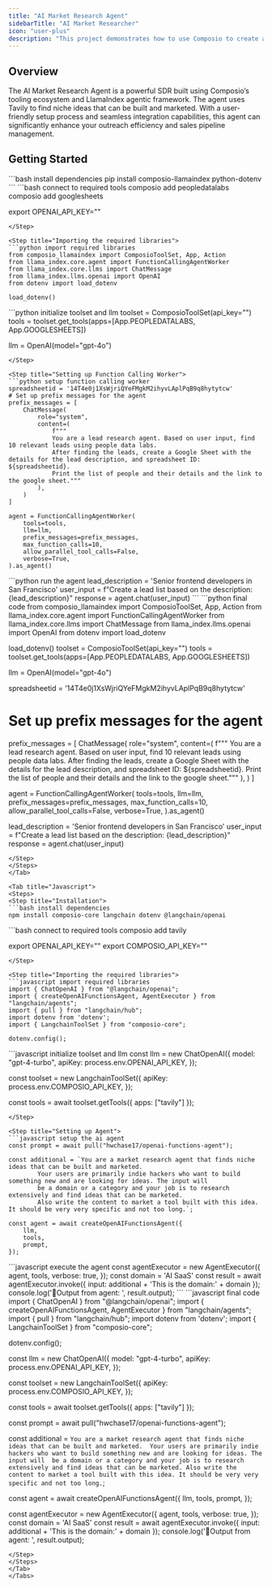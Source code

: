 ```yaml
---
title: "AI Market Research Agent"
sidebarTitle: "AI Market Researcher"
icon: "user-plus"
description: "This project demonstrates how to use Composio to create a market research agent."
---
```


## Overview

The AI Market Research Agent is a powerful SDR built using Composio’s tooling ecosystem and LlamaIndex agentic framework. The agent uses Tavily to find niche ideas that can be built and marketed. With a user-friendly setup process and seamless integration capabilities, this agent can significantly enhance your outreach efficiency and sales pipeline management.

## Getting Started

<Tabs>
<Tab title="Python">
<Steps>
<Step title="Installation">
```bash install dependencies
pip install composio-llamaindex python-dotenv
```
</Step>

<Step title="Connecting to tools and models">
```bash connect to required tools
composio add peopledatalabs
composio add googlesheets

export OPENAI_API_KEY="<your-openai-api-key>"
```
</Step>

<Step title="Importing the required libraries">
```python import required libraries
from composio_llamaindex import ComposioToolSet, App, Action
from llama_index.core.agent import FunctionCallingAgentWorker
from llama_index.core.llms import ChatMessage
from llama_index.llms.openai import OpenAI
from dotenv import load_dotenv

load_dotenv()
```
</Step>

<Step title="Initializing the Tools and the LLM">
```python initialize toolset and llm
toolset = ComposioToolSet(api_key="")
tools = toolset.get_tools(apps=[App.PEOPLEDATALABS, App.GOOGLESHEETS])

llm = OpenAI(model="gpt-4o")
```
</Step>

<Step title="Setting up Function Calling Worker">
```python setup function calling worker
spreadsheetid = '14T4e0j1XsWjriQYeFMgkM2ihyvLAplPqB9q8hytytcw'
# Set up prefix messages for the agent
prefix_messages = [
    ChatMessage(
        role="system",
        content=(
            f"""
            You are a lead research agent. Based on user input, find 10 relevant leads using people data labs.
            After finding the leads, create a Google Sheet with the details for the lead description, and spreadsheet ID: ${spreadsheetid}.
            Print the list of people and their details and the link to the google sheet."""
        ),
    )
]

agent = FunctionCallingAgentWorker(
    tools=tools,
    llm=llm,
    prefix_messages=prefix_messages,
    max_function_calls=10,
    allow_parallel_tool_calls=False,
    verbose=True,
).as_agent()
```
</Step>

<Step title="Executing the Agent">
```python run the agent
lead_description = 'Senior frontend developers in San Francisco'
user_input = f"Create a lead list based on the description: {lead_description}"
response = agent.chat(user_input)
```
</Step>

<Step title='Final Code'>
```python final code
from composio_llamaindex import ComposioToolSet, App, Action
from llama_index.core.agent import FunctionCallingAgentWorker
from llama_index.core.llms import ChatMessage
from llama_index.llms.openai import OpenAI
from dotenv import load_dotenv

load_dotenv()
toolset = ComposioToolSet(api_key="")
tools = toolset.get_tools(apps=[App.PEOPLEDATALABS, App.GOOGLESHEETS])

llm = OpenAI(model="gpt-4o")

spreadsheetid = '14T4e0j1XsWjriQYeFMgkM2ihyvLAplPqB9q8hytytcw'
# Set up prefix messages for the agent
prefix_messages = [
    ChatMessage(
        role="system",
        content=(
            f"""
            You are a lead research agent. Based on user input, find 10 relevant leads using people data labs.
            After finding the leads, create a Google Sheet with the details for the lead description, and spreadsheet ID: ${spreadsheetid}.
            Print the list of people and their details and the link to the google sheet."""
        ),
    )
]

agent = FunctionCallingAgentWorker(
    tools=tools,
    llm=llm,
    prefix_messages=prefix_messages,
    max_function_calls=10,
    allow_parallel_tool_calls=False,
    verbose=True,
).as_agent()

lead_description = 'Senior frontend developers in San Francisco'
user_input = f"Create a lead list based on the description: {lead_description}"
response = agent.chat(user_input)
```
</Step>
</Steps>
</Tab>

<Tab title="Javascript">
<Steps>
<Step title="Installation">
```bash install dependencies
npm install composio-core langchain dotenv @langchain/openai
```
</Step>

<Step title="Connecting to tools and models">
```bash connect to required tools
composio add tavily

export OPENAI_API_KEY="<your-openai-api-key>"
export COMPOSIO_API_KEY="<your-composio-api-key>"
```
</Step>

<Step title="Importing the required libraries">
```javascript import required libraries
import { ChatOpenAI } from "@langchain/openai";
import { createOpenAIFunctionsAgent, AgentExecutor } from "langchain/agents";
import { pull } from "langchain/hub";
import dotenv from 'dotenv';
import { LangchainToolSet } from "composio-core";

dotenv.config();
```
</Step>

<Step title="Initializing the Tools and the LLM">
```javascript initialize toolset and llm
const llm = new ChatOpenAI({
    model: "gpt-4-turbo",
    apiKey: process.env.OPENAI_API_KEY,
});

const toolset = new LangchainToolSet({
    apiKey: process.env.COMPOSIO_API_KEY,
});

const tools = await toolset.getTools({
    apps: ["tavily"]
});
```
</Step>

<Step title="Setting up Agent">
```javascript setup the ai agent
const prompt = await pull("hwchase17/openai-functions-agent");

const additional = `You are a market research agent that finds niche ideas that can be built and marketed. 
        Your users are primarily indie hackers who want to build something new and are looking for ideas. The input will 
        be a domain or a category and your job is to research extensively and find ideas that can be marketed.
        Also write the content to market a tool built with this idea. It should be very very specific and not too long.`;

const agent = await createOpenAIFunctionsAgent({
    llm,
    tools,
    prompt,
});
```
</Step>

<Step title="Executing the Agent">
```javascript execute the agent
const agentExecutor = new AgentExecutor({
    agent,
    tools,
    verbose: true,
});
const domain = 'AI SaaS'
const result = await agentExecutor.invoke({
    input: additional + 'This is the domain:' + domain
});
console.log('🎉Output from agent: ', result.output);
```
</Step>

<Step title='Final Code'>
```javascript final code
import { ChatOpenAI } from "@langchain/openai";
import { createOpenAIFunctionsAgent, AgentExecutor } from "langchain/agents";
import { pull } from "langchain/hub";
import dotenv from 'dotenv';
import { LangchainToolSet } from "composio-core";

dotenv.config();

const llm = new ChatOpenAI({
    model: "gpt-4-turbo",
    apiKey: process.env.OPENAI_API_KEY,
});

const toolset = new LangchainToolSet({
    apiKey: process.env.COMPOSIO_API_KEY,
});

const tools = await toolset.getTools({
    apps: ["tavily"]
});

const prompt = await pull("hwchase17/openai-functions-agent");

const additional = `You are a market research agent that finds niche ideas that can be built and marketed. 
        Your users are primarily indie hackers who want to build something new and are looking for ideas. The input will 
        be a domain or a category and your job is to research extensively and find ideas that can be marketed.
        Also write the content to market a tool built with this idea. It should be very very specific and not too long.`;

const agent = await createOpenAIFunctionsAgent({
    llm,
    tools,
    prompt,
});

const agentExecutor = new AgentExecutor({
    agent,
    tools,
    verbose: true,
});
const domain = 'AI SaaS'
const result = await agentExecutor.invoke({
    input: additional + 'This is the domain:' + domain
});
console.log('🎉Output from agent: ', result.output);

```
</Step>
</Steps>
</Tab>
</Tabs>